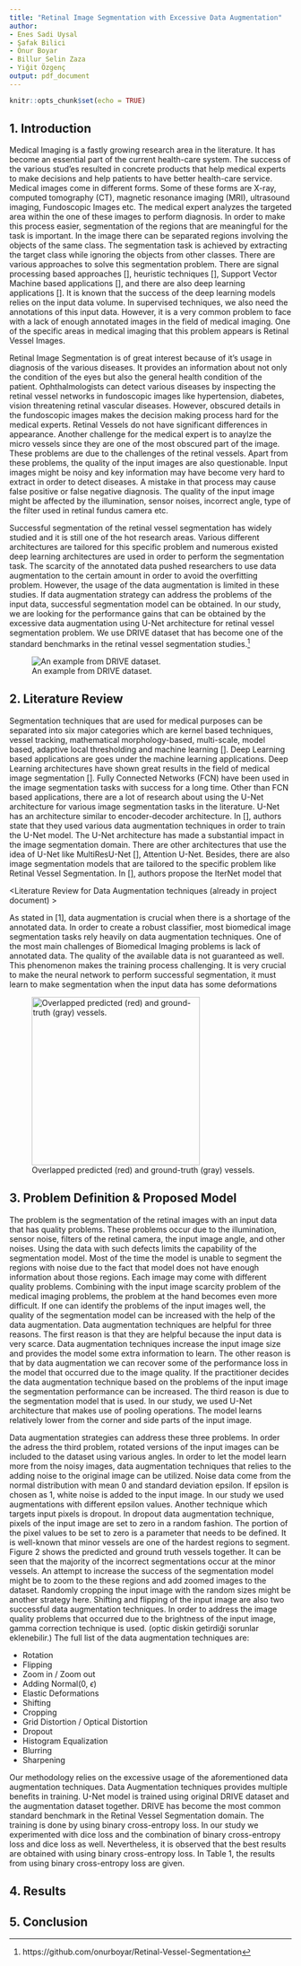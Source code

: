 ```yaml
---
title: "Retinal Image Segmentation with Excessive Data Augmentation"
author: 
- Enes Sadi Uysal
- Şafak Bilici
- Onur Boyar
- Billur Selin Zaza
- Yiğit Özgenç
output: pdf_document
---
```


```r
knitr::opts_chunk$set(echo = TRUE)
```

## 1. Introduction


Medical Imaging is a fastly growing research area in the literature. It has become an essential part of the current health-care system. The success of the various stud'es resulted in concrete products that help medical experts to make decisions and help patients to have better health-care service. Medical images come in different forms. Some of these forms are X-ray, computed tomography (CT), magnetic resonance imaging (MRI), ultrasound imaging, Fundoscopic Images etc. The medical expert analyzes the targeted area within the one of these images to perform diagnosis. In order to make this process easier, segmentation of the regions that are meaningful for the task is important. In the image there can be separated regions involving the objects of the same class. The segmentation task is achieved by extracting the target class while ignoring the objects from other classes. There are various approaches to solve this segmentation problem. There are signal processing based approaches [], heuristic techniques [], Support Vector Machine based applications [], and there are also deep learning applications []. It is known that the success of the deep learning models relies on the input data volume. In supervised techniques, we also need the annotations of this input data. However, it is a very common problem to face with a lack of enough annotated images in the field of medical imaging. One of the specific areas in medical imaging that this problem appears is Retinal Vessel Images. 

Retinal Image Segmentation is of great interest because of it's usage in diagnosis of the various diseases. It provides an information about not only the condition of the eyes but also the general health condition of the patient. Ophthalmologists can detect various diseases by inspecting the retinal vessel networks in fundoscopic images like hypertension, diabetes, vision threatening retinal vascular diseases. However, obscured details in the fundoscopic images makes the decision making process hard for the medical experts. Retinal Vessels do not have significant differences in appearance. Another challenge for the medical expert is to anaylze the micro vessels since they are one of the most obscured part of the image. These problems are due to the challenges of the retinal vessels. Apart from these problems, the quality of the input images are also questionable. Input images might be noisy and key information may have become very hard to extract in order to detect diseases. A mistake in that process may cause false positive or false negative diagnosis. The quality of the input image might be affected by the illumination, sensor noises, incorrect angle, type of the filter used in retinal fundus camera etc. 

Successful segmentation of the retinal vessel segmentation has widely studied and it is still one of the hot research areas. Various different architectures are tailored for this specific problem and numerous existed deep learning architectures are used in order to perform the segmentation task. The scarcity of the annotated data pushed researchers to use data augmentation to the certain amount in order to avoid the overfitting problem. However, the usage of the data augmentation is limited in these studies. If data augmentation strategy can address the problems of the input data, successful segmentation model can be obtained. In our study, we are looking for the performance gains that can be obtained by the excessive data augmentation using U-Net architecture for retinal vessel segmentation problem. We use DRIVE dataset that has become one of the standard benchmarks in the retinal vessel segmentation studies.^[https://github.com/onurboyar/Retinal-Vessel-Segmentation] 

![An example from DRIVE dataset.](/Users/boyaronur/Downloads/paper_image_2.png)

## 2. Literature Review

Segmentation techniques that are used for medical purposes can be separated into six major categories which are kernel based techniques, vessel tracking, mathematical morphology-based, multi-scale, model based, adaptive local thresholding and machine learning []. Deep Learning based applications are goes under the machine learning applications. Deep Learning architectures have shown great results in the field of medical image segmentation []. Fully Connected Networks (FCN) have been used in the image segmentation tasks with success for a long time. Other than FCN based applications, there are a lot of research about using the U-Net architecture for various image segmentation tasks in the literature. U-Net has an architecture similar to encoder-decoder architecture. In [], authors state that they used various data augmentation techniques in order to train the U-Net model. The U-Net architecture has made a substantial impact in the image segmentation domain. There are other architectures that use the idea of U-Net like MultiResU-Net [], Attention U-Net. Besides, there are also image segmentation models that are tailored to the specific problem like Retinal Vessel Segmentation. In [], authors propose the IterNet model that 

<Literature Review for Data Augmentation techniques (already in project document) >

As stated in [1], data augmentation is crucial when there is a shortage of the annotated data. In order to create a robust classifier, most biomedical image segmentation tasks rely heavily on data augmentation techniques. One of the most main challenges of Biomedical Imaging problems is lack of annotated data. The quality of the available data is not guaranteed as well. This phenomenon makes the training process challenging. It is very crucial to make the neural network to perform successful segmentation, it must learn to make segmentation when the input data has some deformations

![Overlapped predicted (red) and ground-truth (gray) vessels.](/Users/boyaronur/Downloads/paper_image_1.jpeg){width=300px}

## 3. Problem Definition & Proposed Model


The problem is the segmentation of the retinal images with an input data that has quality problems. These problems occur due to the illumination, sensor noise, filters of the retinal camera, the input image angle, and other noises. Using the data with such defects limits the capability of the segmentation model. Most of the time the model is unable to segment the regions with noise due to the fact that model does not have enough information about those regions. Each image may come with different quality problems. Combining with the input image scarcity problem of the medical imaging problems, the problem at the hand becomes even more difficult. If one can identify the problems of the input images well, the quality of the segmentation model can be increased with the help of the data augmentation. Data augmentation techniques are helpful for three reasons. The first reason is that they are helpful because the input data is very scarce. Data augmentation techniques increase the input image size and provides the model some extra information to learn. The other reason is that by data augmentation we can recover some of the performance loss in the model that occurred due to the image quality. If the practitioner decides the data augmentation technique based on the problems of the input image the segmentation performance can be increased. The third reason is due to the segmentation model that is used. In our study, we used U-Net architecture that makes use of pooling operations. The model learns relatively lower from the corner and side parts of the input image. 

Data augmentation strategies can address these three problems. In order the adress the third problem, rotated versions of the input images can be included to the dataset using various angles. In order to let the model learn more from the noisy images, data augmentation techniques that relies to the adding noise to the original image can be utilized. Noise data come from the normal distribution with mean 0 and standard deviation epsilon. If epsilon is chosen as 1, white noise is added to the input image. In our study we used augmentations with different epsilon values. Another technique which targets input pixels is dropout. In dropout data augmentation technique, pixels of the input image are set to zero in a random fashion. The portion of the pixel values to be set to zero is a parameter that needs to be defined. It is well-known that minor vessels are one of the hardest regions to segment. Figure 2 shows the predicted and ground truth vessels together. It can be seen that the majority of the incorrect segmentations occur at the minor vessels. An attempt to increase the success of the segmentation model might be to zoom to the these regions and add zoomed images to the dataset. Randomly cropping the input image with the random sizes might be another strategy here. Shifting and flipping of the input image are also two successful data augmentation techniques. In order to address the image quality problems that occurred due to the brightness of the input image, gamma correction technique is used. (optic diskin getirdiği sorunlar eklenebilir.) The full list of the data augmentation techniques are:

- Rotation
- Flipping
- Zoom in / Zoom out
- Adding Normal(0, $\epsilon$)
- Elastic Deformations
- Shifting
- Cropping
- Grid Distortion / Optical Distortion
- Dropout
- Histogram Equalization
- Blurring
- Sharpening

Our methodology relies on the excessive usage of the aforementioned data augmentation techniques. Data Augmentation techniques provides multiple benefits in training. U-Net model is trained using original DRIVE dataset and the augmentation dataset together. DRIVE has become the most common standard benchmark in the Retinal Vessel Segmentation domain. The training is done by using binary cross-entropy loss. In our study we experimented with dice loss and the combination of binary cross-entropy loss and dice loss as well. Nevertheless, it is observed that the best results are obtained with using binary cross-entropy loss. In Table 1, the results from using binary cross-entropy loss are given.

## 4. Results
\begin{table}[ht]
\caption{DRIVE dataset results.} % title of Table
\centering % used for centering table
\begin{tabular}{c c c c} % centered columns (4 columns)
\hline\hline %inserts double horizontal lines
Case & AUC\ & Accuracy\ & Dice\ \\ [0.5ex] % inserts table
%heading
\hline % inserts single horizontal line
U-Net & 0.9830 & 0.9681 & - \\ % inserting body of the table
Residual UNet & 0.9779 & 0.9553 & - \\
CcNet & 0.9678 & 0.9528 & - \\
IterNet & 0.9816 & 0.9574 & - \\
This Paper & 0.9848 & 0.9712 & 0.8255 \\ [1ex] % [1ex] adds vertical space
\hline %inserts single line
\end{tabular}
\label{table:nonlin} % is used to refer this table in the text
\end{table}


\begin{table}[ht]
\caption{STARE dataset results.} % title of Table
\centering % used for centering table
\begin{tabular}{c c c c} % centered columns (4 columns)
\hline\hline %inserts double horizontal lines
Case & AUC\ & Accuracy\ & Dice\ \\ [0.5ex] % inserts table
%heading
\hline % inserts single horizontal line
U-Net & 0.9 & 0.9 & 0.9 \\ % inserting body of the table
CcNet & 0.9 & 0.9 & 0.9 \\
RV-GAN & 0.9 & 0.9 & 0.9 \\
IterNet & 0.9 & 0.9 & 0.9 \\
This Paper & 0.99 & 0.99 & 0.99 \\ [1ex] % [1ex] adds vertical space
\hline %inserts single line
\end{tabular}
\label{table:nonlin} % is used to refer this table in the text
\end{table}

## 5. Conclusion



